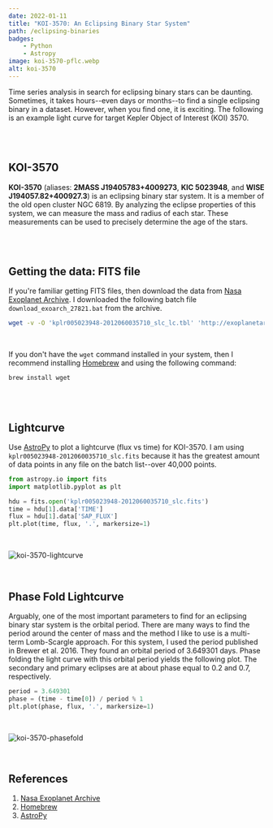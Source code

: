 ```yaml
---
date: 2022-01-11
title: "KOI-3570: An Eclipsing Binary Star System"
path: /eclipsing-binaries
badges:
    - Python
    - Astropy
image: koi-3570-pflc.webp
alt: koi-3570
---
```


Time series analysis in search for eclipsing binary stars can be daunting. Sometimes, it takes hours--even days or months--to find a single eclipsing binary in a dataset. However, when you find one, it is exciting. The following is an example light curve for target Kepler Object of Interest (KOI) 3570.

<br/><br/>

## KOI-3570

**KOI-3570** (aliases: **2MASS J19405783+4009273**, **KIC 5023948**, and **WISE J194057.82+400927.3**) is an eclipsing binary star system. It is a member of the old open cluster NGC 6819. By analyzing the eclipse properties of this system, we can measure the mass and radius of each star. These measurements can be used to precisely determine the age of the stars.

<br/><br/>

## Getting the data: FITS file

If you're familiar getting FITS files, then download the data from [Nasa Exoplanet Archive][1]. I downloaded the following batch file ```download_exoarch_27821.bat``` from the archive.

```bash
wget -v -O 'kplr005023948-2012060035710_slc_lc.tbl' 'http://exoplanetarchive.ipac.caltech.edu:80/data/ETSS//Kepler/005/756/03/kplr005023948-2012060035710_slc_lc.tbl'
```

<br/>

If you don't have the `wget` command installed in your system, then I recommend installing [Homebrew][2] and using the following command:

```bash
brew install wget
```

<br/><br/>

## Lightcurve

Use [AstroPy][3] to plot a lightcurve (flux vs time) for KOI-3570. I am using `kplr005023948-2012060035710_slc.fits` because it has the greatest amount of data points in any file on the batch list--over 40,000 points.

```python
from astropy.io import fits
import matplotlib.pyplot as plt

hdu = fits.open('kplr005023948-2012060035710_slc.fits')
time = hdu[1].data['TIME']
flux = hdu[1].data['SAP_FLUX']
plt.plot(time, flux, '.', markersize=1)
```

<br/>

![koi-3570-lightcurve](koi-3570-lc.png)

<br/>

## Phase Fold Lightcurve

Arguably, one of the most important parameters to find for an eclipsing binary star system is the orbital period. There are many ways to find the period around the center of mass and the method I like to use is a multi-term Lomb-Scargle approach. For this system, I used the period published in Brewer et al. 2016. They found an orbital period of 3.649301 days. Phase folding the light curve with this orbital period yields the following plot. The secondary and primary eclipses are at about phase equal to 0.2 and 0.7, respectively.

```python
period = 3.649301
phase = (time - time[0]) / period % 1
plt.plot(phase, flux, '.', markersize=1)
```

<br/>

![koi-3570-phasefold](koi-3570-pflc.png)

<br/>

## References
1. [Nasa Exoplanet Archive][1]
2. [Homebrew][2]
3. [AstroPy][3]

[1]: https://exoplanetarchive.ipac.caltech.edu
[2]: https://brew.sh/
[3]: https://www.astropy.org/
